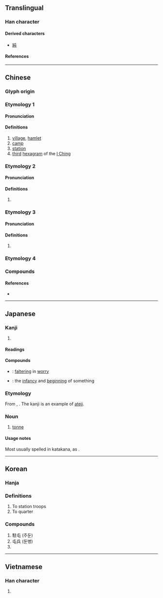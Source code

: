 {{also|屰}}
{{character info/new}}
==Translingual==

===Han character===
{{Han char|rn=45|rad=屮|as=01|sn=4|four=50717|canj=PU|ids=⿻一𡳾(GHTV),⿻七凵(GHTV),⿻丿𡳾(JK)}}

====Derived characters====
* [[純]]

====References====
{{Han ref|kx=0304.110|dkj=07828|dj=0603.050|hdz=10013.020|uh=5C6F}}

----

==Chinese==

===Glyph origin===
{{Han etym}}

===Etymology 1===
{{zh-forms}}

====Pronunciation====
{{zh-pron
|m=tún
|m-s=
|c=tyun4
|c-t=
|g=
|h=pfs=thùn
|j=
|mb=
|md=
|mn=xm,zz:thûn/qz:tûn/tw:tūn
|mn-t=tung5
|w=
|x=
|mc=y
|oc=y
|cat=
}}

====Definitions====
{{zh-hanzi}}

# [[village]], [[hamlet]]
# [[camp]]
# [[station]]
# [[third]] [[hexagram]] of the [[I Ching]]

===Etymology 2===
{{zh-forms}}

====Pronunciation====
{{zh-pron
|m=zhūn
|c=zeon1
|mn=tun
|mn-t=dung1
|mc=
|oc=
|cat=
}}

====Definitions====
{{zh-hanzi}}

# {{zh-only|屯邅|zhūnzhān}}

===Etymology 3===
{{zh-forms}}

====Pronunciation====
{{zh-pron
|m=chún,zhūn
|c=seon4
|mc=
|oc=
|cat=
}}

====Definitions====
{{zh-hanzi}}

# {{zh-only|屯留|Chúnliú}}

===Etymology 4===
{{zh-see|春|a|[[year]]}}

===Compounds===
{{zh-der|大屯山|屯兵|屯剝|屯否|屯坎|屯墾|屯子|屯官|屯所|屯田|屯田制|屯留縣|屯積|屯積居奇|屯糧|屯糧積草|屯紮|屯聚|屯落|屯街塞巷|屯蹇|屯蹶否塞|屯邅|屯難|屯頭|屯駐|戹屯歌|殷殷屯屯|皇姑屯|積草屯糧|紛屯|草屯鎮|蜂屯蟻聚|蟻聚蜂屯|雲屯雨集|駐屯|黑河屯|屯子山|下屯|小屯|草屯|北屯|西屯|南屯|屯昌}}

====References====
* {{thcwdq}}

----

==Japanese==

===Kanji===
{{ja-kanji|grade=c|rs=屮01}}

# {{defn|lang=ja|sort=屮01}}

====Readings====
{{ja-readings
|goon=ちゅん, どん
|kanon=ちゅん, とん
|kun=たむろ-}}

====Compounds====
{{der-top|Compounds}}
* {{ja-r|屯邅|ちゅんてん}}: [[faltering]] in [[worry]]
* {{ja-r|屯蒙|ちゅんもう}}: the [[infancy]] and [[beginning]] of something
{{der-bottom}}

===Etymology===
From {{etyl|en|ja}} {{m|en|ton}}, {{m|en|tonne}}. The kanji is an example of [[当て字|ateji]].

===Noun===
{{ja-noun|トン|とん}}

# [[tonne]]

====Usage notes====
Most usually spelled in katakana, as {{lang|ja|トン}}.

----

==Korean==

===Hanja===
{{ko-hanja|hangeul=[[둔]], [[준]]|rv=dun, jun|mr=tun, chun}}

===Definitions===
# To station troops
# To quarter

===Compounds===
# 駐屯 (주둔)
# 屯兵 (둔병)
# {{defn|lang=ko|sort=屮01}}

----

==Vietnamese==

===Han character===
{{vi-readings|rs=屮01|reading=[[truân]], [[chồn]], [[đồn]], [[dồn]], [[nhún]], [[sồn]], [[thùn]], [[dùn]], [[đần]], [[đốn]], [[đún]], [[giỡn]], [[giùng]], [[tòn]]}}

# {{defn|lang=vi|sort=屮01}}

{{cln|vi|Han tu}}